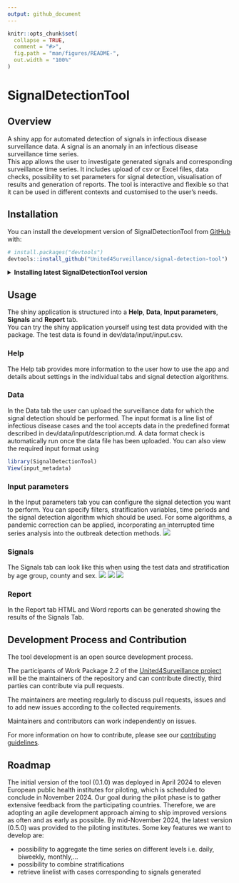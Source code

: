 ```yaml
---
output: github_document
---
```


<!-- README.md is generated from README.Rmd. Please edit that file -->

```r
knitr::opts_chunk$set(
  collapse = TRUE,
  comment = "#>",
  fig.path = "man/figures/README-",
  out.width = "100%"
)
```

# SignalDetectionTool

<!-- badges: start -->
<!-- badges: end -->
## Overview

A shiny app for automated detection of signals in infectious disease surveillance data. A signal is an anomaly in an infectious disease surveillance time series.  
This app allows the user to investigate generated signals and corresponding surveillance time series. It includes upload of csv or Excel files, data checks, possibility to set parameters for signal detection, visualisation of results and generation of reports. The tool is interactive and flexible so that it can be used in different contexts and customised to the user’s needs.

## Installation
You can install the development version of SignalDetectionTool from [GitHub](https://github.com/United4Surveillance/signal-detection-tool) with:

``` r
# install.packages("devtools")
devtools::install_github("United4Surveillance/signal-detection-tool")
```
<details>
  <summary><strong>Installing latest SignalDetectionTool version</strong></summary>
  
  <ul>
    <li>You can download the latest release of the SignalDetectionTool through the Releases page</li>
    <li>To navigate to the Release page, scroll up and look on the right-hand side of the page under a section labelled Releases. Click on 'Releases'</li>
    <li>You can find the latest tool release at the top of the page</li>
    <li>There are three possible ways to install the tool:</li>
    <ul>
      <li>If you just want to run the tool and do not want or need to see the code behind, you can follow the installation using .tar.gz</li>
      <li>If you want to see the code behind the app in addition to running the tool, you can follow the installation from source after unzipping the zip file</li>
      <li>If you want to explore the code and work with it, you can best use the source code (zip)</li>
    </ul>
  </ul>

  <strong>Installation using .tar.gz</strong>
  <ul>
    <li>Download the provided .tar.gz file and save it on your computer</li>
    <li>Install the package <code>remotes</code> by putting <span style="color:blue;">install.package("remotes")</span> in the console</li>
    <li>Install the package dependencies for the SignalDetectionTool using the full path where you stored the .tar.gz file and replace the x.x.x with the current version of the binary. For example: <span style="color:blue;">remotes::install_deps("C:/Users/YourUsername/Downloads/SignalDetectionTool_x.x.x.tar.gz")</span></li>
    <li>Execute this command in the console</li>
    <li>This should also install any dependencies you need to run the tool. Wait until the installation finishes successfully</li>
    <li>Write the following command into the console to install the tool: <span style="color:blue;">install.packages("path_to_the_tool/SignalDetectionTool_x.x.x.tar.gz", repos = NULL, type="source")</span></li>
    <li>Continue to read 'Running the shiny application'</li>
  </ul>


  <summary><strong>Installation from source after unzipping_source.zip</strong></summary>
  <ul>
    <li>Download the provided zip file and save it on your computer</li>
    <li>Go into the unzipped signal-detection-tool folder and double-click on the <code>SignalDetectionTool.Rproj</code> file to open it</li>
    <li>You can either use the RStudio suggestion to install packages by clicking on the 'Install' button or copy the following line of code into the console: <span style="color:blue;">devtools::install_deps()</span></li>
    <li>This command will then ask you if you want to update your installed packages. Please type 1 and press enter to install the updates</li>
    <li>For advanced users: you can also install only the minimal required versions written inside the <code>DESCRIPTION</code> file by using <span style="color:blue;">remotes::install_version()</span></li>
    <li>In case the command <span style="color:blue;">devtools::install_deps()</span> gives you an error that there is no package called ‘devtools’, you need to install it using <span style="color:blue;">install.packages("devtools")</span> and then run the command again</li>
    <li>Now the SignalDetectionTool needs to be installed. For this, go to the top right window in RStudio and click on the tab 'Build'. Next, click on the 'Install' button. You will see that the installation process has started</li>
    <li> Continue to read 'Running the shiny application'</li> 
  </ul>

  <strong>Running the shiny application</strong><br>
    To run the shiny app, first load the package and then run the app using the following commands:<br>
    <span style="color:blue;">library(SignalDetectionTool)</span><br>
    <span style="color:blue;">run_app()</span>

</details>
## Usage

The shiny application is structured into a **Help**, **Data**, **Input parameters**, **Signals** and **Report** tab.  
You can try the shiny application yourself using test data provided with the package. The test data is found in dev/data/input/input.csv.  

### Help
The Help tab provides more information to the user how to use the app and details about settings in the individual tabs and signal detection algorithms.

### Data
In the Data tab the user can upload the surveillance data for which the signal detection should be performed. The input format is a line list of infectious disease cases and the tool accepts data in the predefined format described in dev/data/input/description.md. A data format check is automatically run once the data file has been uploaded. You can also view the required input format using
```r
library(SignalDetectionTool)
View(input_metadata)
```

### Input parameters
In the Input parameters tab you can configure the signal detection you want to perform. You can specify filters, stratification variables, time periods and the signal detection algorithm which should be used. For some algorithms, a pandemic correction can be applied, incorporating an interrupted time series analysis into the outbreak detection methods.
![](man/figures/README-input_tab.PNG)

### Signals
The Signals tab can look like this when using the test data and stratification by age group, county and sex. 
![](man/figures/README-signals_tab.PNG)
![](man/figures/README-timeseries.PNG)
![](man/figures/README-signal_detection_table.PNG)

### Report
In the Report tab HTML and Word reports can be generated showing the results of the Signals Tab.

## Development Process and Contribution
The tool development is an open source development process.

The participants of Work Package 2.2 of the [United4Surveillance project][United4Surveillance] will be the maintainers of the repository and can contribute directly, third parties can contribute via pull requests.

The maintainers are meeting regularly to discuss pull requests, issues and to add new issues according to the collected requirements.

Maintainers and contributors can work independently on issues.

For more information on how to contribute, please see our [contributing guidelines](https://github.com/United4Surveillance/signal-detection-tool/blob/main/.github/CONTRIBUTING.md).

## Roadmap
The initial version of the tool (0.1.0) was deployed in April 2024 to eleven European public health institutes for piloting, which is scheduled to conclude in November 2024. Our goal during the pilot phase is to gather extensive feedback from the participating countries. Therefore, we are adopting an agile development approach aiming to ship improved versions as often and as early as possible. By mid-November 2024, the latest version (0.5.0) was provided to the piloting institutes.
Some key features we want to develop are:  

* possibility to aggregate the time series on different levels i.e. daily, biweekly, monthly,...
* possibility to combine stratifications
* retrieve linelist with cases corresponding to signals generated


[United4Surveillance]: https://united4surveillance.eu/
